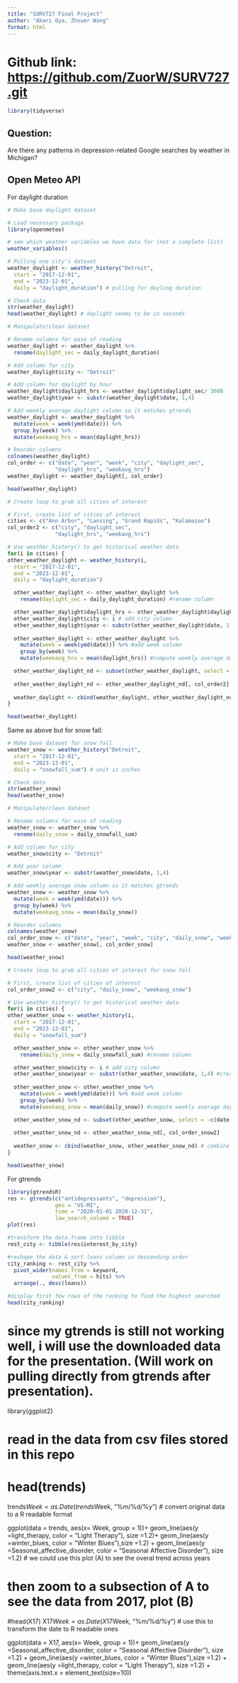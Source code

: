 ```yaml
---
title: "SURV727 Final Project"
author: "Akari Oya, Zhouer Wang"
format: html
---
```

# Github link: <https://github.com/ZuorW/SURV727.git>


```r
library(tidyverse)
```


## Question:
Are there any patterns in depression-related Google searches by weather in Michigan?

## Open Meteo API

For daylight duration
```r
# Make base daylight dataset

# Load necessary package
library(openmeteo)

# see which weather variables we have data for (not a complete list)
weather_variables()

# Pulling one city's dataset
weather_daylight <- weather_history("Detroit",
  start = "2017-12-01",
  end = "2023-12-01",
  daily = "daylight_duration") # pulling for dayling duration

# Check data
str(weather_daylight)
head(weather_daylight) # daylight seems to be in seconds

```

```r
# Manipulate/clean dataset

# Rename columns for ease of reading
weather_daylight <- weather_daylight %>% 
  rename(daylight_sec = daily_daylight_duration)

# Add column for city
weather_daylight$city <- "Detroit"

# Add column for daylight by hour
weather_daylight$daylight_hrs <- weather_daylight$daylight_sec/ 3600
weather_daylight$year <- substr(weather_daylight$date, 1,4)

# Add weekly average daylight column so it matches gtrends
weather_daylight <- weather_daylight %>% 
  mutate(week = week(ymd(date))) %>% 
  group_by(week) %>% 
  mutate(weekavg_hrs = mean(daylight_hrs))

# Reorder columns
colnames(weather_daylight)
col_order <- c("date", "year", "week", "city", "daylight_sec",
               "daylight_hrs", "weekavg_hrs")
weather_daylight <- weather_daylight[, col_order]

head(weather_daylight)
```

```r
# Create loop to grab all cities of interest

# First, create list of cities of interest
cities <- c("Ann Arbor", "Lansing", "Grand Rapids", "Kalamazoo")
col_order2 <- c("city", "daylight_sec",
               "daylight_hrs", "weekavg_hrs")

# Use weather_history() to get historical weather data
for(i in cities) {
other_weather_daylight <- weather_history(i,
  start = "2017-12-01",
  end = "2023-12-01",
  daily = "daylight_duration")

  other_weather_daylight <- other_weather_daylight %>% 
    rename(daylight_sec = daily_daylight_duration) #rename column

  other_weather_daylight$daylight_hrs <- other_weather_daylight$daylight_sec / 3600 #create daylight by hour column
  other_weather_daylight$city <- i # add city column
  other_weather_daylight$year <- substr(other_weather_daylight$date, 1,4) #create year column
  
  other_weather_daylight <- other_weather_daylight %>% 
    mutate(week = week(ymd(date))) %>% #add week column
    group_by(week) %>%  
    mutate(weekavg_hrs = mean(daylight_hrs)) #compute weekly average daylight hours

  other_weather_daylight_nd <- subset(other_weather_daylight, select = -c(date, year, week)) #remove repetitive columns
  
  other_weather_daylight_nd <- other_weather_daylight_nd[, col_order2]
  
  weather_daylight <- cbind(weather_daylight, other_weather_daylight_nd) # combine datasets
}

head(weather_daylight)

```




Same as above but for snow fall:
```r
# Make base dataset for snow fall
weather_snow <- weather_history("Detroit",
  start = "2017-12-01",
  end = "2023-12-01",
  daily = "snowfall_sum") # unit is inches

# Check data
str(weather_snow)
head(weather_snow)
```

```r
# Manipulate/clean dataset

# Rename columns for ease of reading
weather_snow <- weather_snow %>% 
  rename(daily_snow = daily_snowfall_sum)

# Add column for city
weather_snow$city <- "Detroit"

# Add year column
weather_snow$year <- substr(weather_snow$date, 1,4)

# Add weekly average snow column so it matches gtrends
weather_snow <- weather_snow %>% 
  mutate(week = week(ymd(date))) %>% 
  group_by(week) %>% 
  mutate(weekavg_snow = mean(daily_snow))

# Reorder columns
colnames(weather_snow)
col_order_snow <- c("date", "year", "week", "city", "daily_snow", "weekavg_snow")
weather_snow <- weather_snow[, col_order_snow]

head(weather_snow)
```

```r
# Create loop to grab all cities of interest for snow fall

# First, create list of cities of interest
col_order_snow2 <- c("city", "daily_snow", "weekavg_snow")

# Use weather_history() to get historical weather data
for(i in cities) {
other_weather_snow <- weather_history(i,
  start = "2017-12-01",
  end = "2023-12-01",
  daily = "snowfall_sum")

  other_weather_snow <- other_weather_snow %>% 
    rename(daily_snow = daily_snowfall_sum) #rename column

  other_weather_snow$city <- i # add city column
  other_weather_snow$year <- substr(other_weather_snow$date, 1,4) #create year column
  
  other_weather_snow <- other_weather_snow %>% 
    mutate(week = week(ymd(date))) %>% #add week column
    group_by(week) %>%  
    mutate(weekavg_snow = mean(daily_snow)) #compute weekly average daylight hours

  other_weather_snow_nd <- subset(other_weather_snow, select = -c(date, year, week)) #remove repetitive columns
  
  other_weather_snow_nd <- other_weather_snow_nd[, col_order_snow2]
  
  weather_snow <- cbind(weather_snow, other_weather_snow_nd) # combine datasets
}

head(weather_snow)
```



For gtrends
```r

library(gtrendsR)
res <- gtrends(c("antidepressants", "depression"), 
               geo = "US-MI", 
               time = "2020-01-01 2020-12-31", 
               low_search_volume = TRUE)
plot(res)

#transform the data.frame into tibble
rest_city <- tibble(res$interest_by_city)

#reshape the data & sort loans column in descending order
city_ranking <- rest_city %>%
  pivot_wider(names_from = keyword, 
              values_from = hits) %>%
  arrange(., desc(loans))

#display first few rows of the ranking to find the highest searched
head(city_ranking)
```
# since my gtrends is still not working well, i will use the downloaded data for the presentation. (Will work on pulling directly from gtrends after presentation).
library(ggplot2)

# read in the data from csv files stored in this repo
# head(trends)
trends$Week = as.Date(trends$Week, "%m/%d/%y") # convert original data to a R readable format

ggplot(data = trends, aes(x= Week, group = 1))+
  geom_line(aes(y =light_therapy, color = "Light Therapy"), size =1.2)+
  geom_line(aes(y =winter_blues, color = "Winter Blues"),size =1.2) +
  geom_line(aes(y =Seasonal_affective_disorder, color = "Seasonal Affective Disorder"), size =1.2)
# we could use this plot (A) to see the overal trend across years

# then zoom to a subsection of A to see the data from 2017, plot (B)
#head(X17)
X17$Week = as.Date(X17$Week, "%m/%d/%y") # use this to transform the date to R readable ones

ggplot(data = X17, aes(x= Week, group = 1))+
  geom_line(aes(y =Seasonal_affective_disorder, color = "Seasonal Affective Disorder"), size =1.2) +
  geom_line(aes(y =winter_blues, color = "Winter Blues"),size =1.2) +
  geom_line(aes(y =light_therapy, color = "Light Therapy"), size =1.2) +
  theme(axis.text.x = element_text(size=10))
